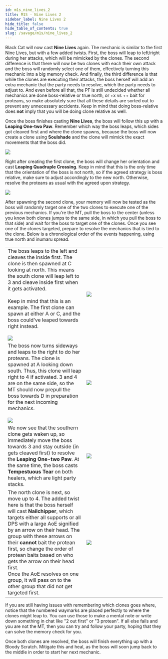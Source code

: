 ```yaml
---
id: m1s_nine_lives_2
title: M1S - Nine Lives 2
sidebar_label: Nine Lives 2
hide_title: false
hide_table_of_contents: true
slug: /savage/m1s/nine_lives_2
---
```


Black Cat will now cast <strong>Nine Lives</strong> again. The mechanic is similar to the first Nine Lives, but with a few added twists. First, the boss will leap to left/right during her attacks, which will be mimicked by the clones. The second difference is that there will now be two clones with each their own attack and the boss will randomly select one of them, effectively turning this mechanic into a big memory check. And finally, the third difference is that while the clones are executing their attacks, the boss herself will add an extra mechanic that the party needs to resolve, which the party needs to adjust to. And even before all that, the PF is still undecided whether all mechanics are done boss-relative or true north, or +x vs ++ bait for proteans, so make absolutely sure that all these details are sorted out to prevent any unnecessary accidents. Keep in mind that doing boss-relative does <strong>not</strong> imply that you will be doing clone relative as well.

Once the boss finishes casting <strong>Nine Lives</strong>, the boss will follow this up with a <strong>Leaping One-two Paw</strong>. Remember which way the boss leaps, which sides got cleaved first and where the clone spawns, because the boss will now create a clone using <strong>Soulshade</strong> and the clone will mimick the exact movements that the boss did. 

<img src='https://ffxivkittenassets.z7.web.core.windows.net/m1s/nine_lives_leaping_one_two_paw_1.gif' />

Right after creating the first clone, the boss will change her orientation and cast <strong>Leaping Quadruple Crossing</strong>. Keep in mind that this is the only time that the orientation of the boss is not north, so if the agreed strategy is boss relative, make sure to adjust accordingly to the new north. Otherwise, resolve the proteans as usual with the agreed upon strategy. 

<img src='https://ffxivkittenassets.z7.web.core.windows.net/m1s/nine_lives_leaping_quadruple_crossing_2.gif' />

After spawning the second clone, your memory will now be tested as the boss will randomly target one of the two clones to execute one of the previous mechanics. If you're the MT, pull the boss to the center (unless you know both clones jumps to the same side, in which you pull the boss to that side) and wait for the boss to target one of the clones. Once you see one of the clones targeted, prepare to resolve the mechanics that is tied to the clone. Below is a chronological order of the events happening, using true north and inumaru spread.

<table width='80%'>
    <tr>
        <td width='30%'>The boss leaps to the left and cleaves the inside first. The clone is then spawned at C looking at north. This means the south clone will leap left to 3 and cleave inside first when it gets activated.<br /><br /> Keep in mind that this is an example. The first clone can spawn at either A or C, and the boss could've leaped towards right instead.<br /><br /><img src='https://ffxivkittenassets.z7.web.core.windows.net/m1s/nine_lives_leaping_one_two_paw_1.gif' /></td>
        <td width='30%'><img src='https://ffxivkittenassets.z7.web.core.windows.net/m1s/nine_lives_two_1.png' /></td>
    </tr>
    <tr>
        <td>The boss now turns sideways and leaps to the right to do her proteans. The clone is spawned at A looking down south. Thus, this clone will leap right to 4 if activated. 3 and 4 are on the same side, so the MT should now prepull the boss towards D in preparation for the next incoming mechanics. <br /><br /><img src='https://ffxivkittenassets.z7.web.core.windows.net/m1s/nine_lives_leaping_quadruple_crossing_2.gif' /></td>
        <td><img src='https://ffxivkittenassets.z7.web.core.windows.net/m1s/nine_lives_two_2.png' /></td>
    </tr>
    <tr>
        <td>We now see that the southern clone gets waken up, so immediately move the boss towards 3 and stay outside (in gets cleaved first) to resolve the <strong>Leaping One-two Paw</strong>. At the same time, the boss casts <strong>Tempestuous Tear</strong> on both healers, which are light party stacks.</td>
        <td><img src='https://ffxivkittenassets.z7.web.core.windows.net/m1s/nine_lives_two_1.gif' /></td>
    </tr>
    <tr>
        <td>The north clone is next, so move up to 4. The added twist here is that the boss herself will cast <strong>Nailchipper</strong>, which targets either all supports or all DPS with a large AoE signified by an arrow on their head. The group with these arrows on their <strong>cannot</strong> bait the protean first, so change the order of protean baits based on who gets the arrow on their head first. <br /> Once the AoE resolves on one group, it will pass on to the other group that did not get targeted first.</td>
        <td><img src='https://ffxivkittenassets.z7.web.core.windows.net/m1s/nine_lives_two_2.gif' /></td>
    </tr>
</table>

If you are still having issues with remembering which clones goes where, notice that the numbered waymarks are placed perfectly to where the clones might leap to. You can use those to make a mental note or write down something in chat like "2 out first" or "3 protean". If all else fails and you are not the MT, then you can try and follow your party, hoping that they can solve the memory check for you.

Once both clones are resolved, the boss will finish everything up with a <Raidwide>Bloody Scratch</Raidwide>. Mitigate this and heal, as the boss will soon jump back to the middle in order to start her next mechanic.